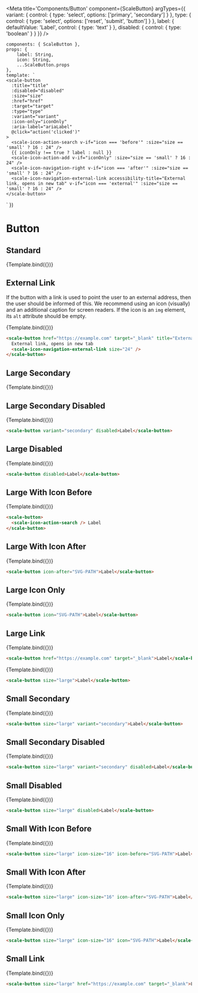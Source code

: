 
<Meta
    title='Components/Button'
    component={ScaleButton}
    argTypes={{
        variant: {
            control: { type: 'select', options: ['primary', 'secondary'] }
        },
        type: {
            control: { type: 'select', options: ['reset', 'submit', 'button'] }
        },
        label: {
            defaultValue: 'Label',
            control: { type: 'text' }
        },
        disabled: {
            control: { type: 'boolean' }
        }
    }}
/>

    components: { ScaleButton },
    props: {
        label: String,
        icon: String,
        ...ScaleButton.props
    },
    template: `
    <scale-button
      :title="title"
      :disabled="disabled"
      :size="size"
      :href="href"
      :target="target"
      :type="type"
      :variant="variant"
      :icon-only="iconOnly"
      :aria-label="ariaLabel"
      @click="action('clicked')"
    >
      <scale-icon-action-search v-if="icon === 'before'" :size="size == 'small' ? 16 : 24" />
      {{ iconOnly !== true ? label : null }}
      <scale-icon-action-add v-if="iconOnly" :size="size == 'small' ? 16 : 24" />
      <scale-icon-navigation-right v-if="icon === 'after'" :size="size == 'small' ? 16 : 24" />
      <scale-icon-navigation-external-link accessibility-title="External link, opens in new tab" v-if="icon === 'external'" :size="size == 'small' ? 16 : 24" />
    </scale-button>
  `
})

# Button

## Standard

<Canvas withSource="none">
    <Story
        name='Large Standard'
        args={{
            label: 'Label'
        }}
    >
        {Template.bind({})}
    </Story>
</Canvas>

<ArgsTable story='Large Standard' />


## External Link

If the button with a link is used to point the user to an external address, then the user should be informed of this.
We recommend using an icon (visually) and an additional caption for screen readers.
If the icon is an `img` element, its `alt` attribute should be empty.

<Canvas withSource="none">
    <Story
        name='External link'
        args={{
            href: 'https://example.com',
            target: '_blank',
            label: 'Label',
            icon: 'external'
        }}
    >
        {Template.bind({})}
    </Story>
</Canvas>

```html
<scale-button href="https://example.com" target="_blank" title="External link, opens in new tab">
  External link, opens in new tab
  <scale-icon-navigation-external-link size="24" />
</scale-button>
```


## Large Secondary

<Canvas withSource="none">
    <Story
        name='Large Secondary'
        args={{
            variant: 'secondary'
        }}
    >
        {Template.bind({})}
    </Story>
</Canvas>

## Large Secondary Disabled

<Canvas withSource="none">
    <Story
        name='Large Secondary Disabled'
        args={{
            variant: 'secondary',
            disabled: true
        }}
    >
        {Template.bind({})}
    </Story>
</Canvas>

```html
<scale-button variant="secondary" disabled>Label</scale-button>
```


## Large Disabled

<Canvas withSource="none">
    <Story
        name='Large Disabled'
        args={{
            disabled: true
        }}
    >
        {Template.bind({})}
    </Story>
</Canvas>

```html
<scale-button disabled>Label</scale-button>
```


## Large With Icon Before

<Canvas withSource="none">
    <Story
        name='Large With Icon Before'
        args={{
            icon: 'before'
        }}
    >
        {Template.bind({})}
    </Story>
</Canvas>

```html
<scale-button>
  <scale-icon-action-search /> Label
</scale-button>
```


## Large With Icon After

<Canvas withSource="none">
    <Story
        name='Large With Icon After'
        args={{
            icon: 'after'
        }}
    >
        {Template.bind({})}
    </Story>
</Canvas>

```html
<scale-button icon-after="SVG-PATH">Label</scale-button>
```


## Large Icon Only

<Canvas withSource="none">
    <Story
        name='Large Icon Only'
        args={{
            iconOnly: true,
            title: 'Search',
            ariaLabel: 'Search'
        }}
    >
        {Template.bind({})}
    </Story>
</Canvas>

```html
<scale-button icon="SVG-PATH">Label</scale-button>
```


## Large Link

<Canvas withSource="none">
    <Story
        name='Large Link'
        args={{
            href: 'https://example.com',
            target: '_blank'
        }}
    >
        {Template.bind({})}
    </Story>
</Canvas>

```html
<scale-button href="https://example.com" target="_blank">Label</scale-button>
```


<Canvas withSource="none">
    <Story
        name='Small Standard'
        args={{
            size: 'small',
            label: 'Label'
        }}
    >
        {Template.bind({})}
    </Story>
</Canvas>


```html
<scale-button size="large">Label</scale-button>
```


## Small Secondary

<Canvas withSource="none">
    <Story
        name='Small Secondary'
        args={{
            size: 'small',
            variant: 'secondary'
        }}
    >
        {Template.bind({})}
    </Story>
</Canvas>


```html
<scale-button size="large" variant="secondary">Label</scale-button>
```

## Small Secondary Disabled

<Canvas withSource="none">
    <Story
        name='Small Secondary Disabled'
        args={{
            size: 'small',
            variant: 'secondary',
            disabled: true
        }}
    >
        {Template.bind({})}
    </Story>
</Canvas>

```html
<scale-button size="large" variant="secondary" disabled>Label</scale-button>
```


## Small Disabled

<Canvas withSource="none">
    <Story
        name='Small Disabled'
        args={{
            size: 'small',
            disabled: true
        }}
    >
        {Template.bind({})}
    </Story>
</Canvas>

```html
<scale-button size="large" disabled>Label</scale-button>
```


## Small With Icon Before

<Canvas withSource="none">
    <Story
        name='Small With Icon Before'
        args={{
            size: 'small',
            icon: 'before'
        }}
    >
        {Template.bind({})}
    </Story>
</Canvas>

```html
<scale-button size="large" icon-size="16" icon-before="SVG-PATH">Label</scale-button>
```


## Small With Icon After

<Canvas withSource="none">
    <Story
        name='Small With Icon After'
        args={{
            size: 'small',
            icon: 'after'
        }}
    >
        {Template.bind({})}
    </Story>
</Canvas>

```html
<scale-button size="large" icon-size="16" icon-after="SVG-PATH">Label</scale-button>
```


## Small Icon Only

<Canvas withSource="none">
    <Story
        name='Small Icon Only'
        args={{
            size: 'small',
            iconOnly: true,
            title: 'Search',
            ariaLabel: 'Search'
        }}
    >
        {Template.bind({})}
    </Story>
</Canvas>

```html
<scale-button size="large" icon-size="16" icon="SVG-PATH">Label</scale-button>
```


## Small Link

<Canvas withSource="none">
    <Story
        name='Small Link'
        args={{
            size: 'small',
            href: 'https://example.com',
            target: '_blank'
        }}
    >
        {Template.bind({})}
    </Story>
</Canvas>

```html
<scale-button size="large" href="https://example.com" target="_blank">Label</scale-button>
```
